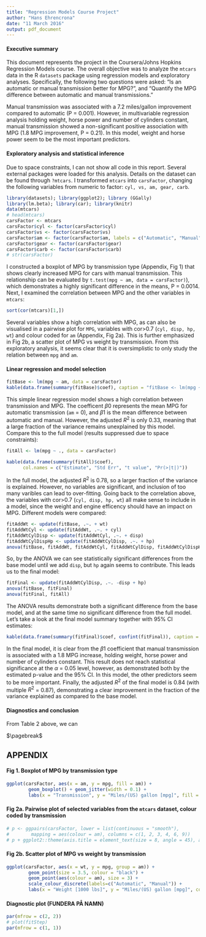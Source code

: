 ```yaml
---
title: "Regression Models Course Project"
author: "Hans Ehrencrona"
date: "11 March 2016"
output: pdf_document
---
```


#### Executive summary
This document represents the project in the Coursera/Johns Hopkins Regression Models course. The overall objective was to analyze the `mtcars` data in the R `datasets` package using regression models and exploratory analyses. Specifically, the following two questions were asked: "Is an automatic or manual transmission better for MPG?", and "Quantify the MPG difference between automatic and manual transmissions."

Manual transmission was associated with a 7.2 miles/gallon improvement compared to automatic (P = 0.001). However, in multivariable regression analysis holding weight, horse power and number of cylinders constant, manual transmission showed a non-significant positive association with MPG (1.8 MPG improvement, P = 0.21). In this model, weight and horse power seem to be the most important predictors.

#### Exploratory analysis and statistical inference
Due to space constraints, I can not show all code in this report. Several external packages were loaded for this analysis. Details on the dataset can be found through `?mtcars`. I transformed `mtcars` into `carsFactor`, changing the following variables from numeric to factor: `cyl, vs, am, gear, carb`.

```r
library(datasets); library(ggplot2); library (GGally)
library(lm.beta); library(car); library(knitr)
data(mtcars)
# head(mtcars)
carsFactor <- mtcars
carsFactor$cyl <- factor(carsFactor$cyl)
carsFactor$vs <- factor(carsFactor$vs)
carsFactor$am <- factor(carsFactor$am, labels = c("Automatic", "Manual"))
carsFactor$gear <- factor(carsFactor$gear)
carsFactor$carb <- factor(carsFactor$carb)
# str(carsFactor)
```
I constructed a boxplot of MPG by transmission type (Appendix, Fig 1) that shows clearly increased MPG for cars with manual transmission. This relationship can be evaluated by `t.test(mpg ~ am, data = carsFactor)`), which demonstrates a highly significant difference in the means, P = 0.0014. Next, I examined the correlation between MPG and the other variables in `mtcars`:
```r
sort(cor(mtcars)[1,])
```

Several variables show a high correlation with MPG, as can also be visualised in a pairwise plot for `MPG`, variables with cor>0.7 (`cyl, disp, hp, wt`) and colour coded for `am` (Appendix, Fig 2a). This is further emphasized in Fig 2b, a scatter plot of MPG vs weight by transmission. From this exploratory analysis, it seems clear that it is oversimplistic to only study the relation between `mpg` and `am`.

#### Linear regression and model selection

```r
fitBase <- lm(mpg ~ am, data = carsFactor)
kable(data.frame(summary(fitBase)$coef), caption = "fitBase <- lm(mpg ~ am, data = carsFactor)", col.names = c("Estimate", "Std Err", "t value", "Pr(>|t|)"))
```

This simple linear regression model shows a high correlation between transmission and MPG. The coefficent $\beta0$ represents the mean MPG for automatic transmission (`am` = 0), and $\beta1$ is the mean difference between automatic and manual. However, the adjusted$\ R^2$ is only 0.33, meaning that a large fraction of the variance remains unexplained by this model. Compare this to the full model (results suppressed due to space constraints):
```r
fitAll <- lm(mpg ~ ., data = carsFactor)
```

```r
kable(data.frame(summary(fitAll)$coef),
      col.names = c("Estimate", "Std Err", "t value", "Pr(>|t|)"))
```

In the full model, the adjusted$\ R^2$ is 0.78, so a larger fraction of the variance is explained. However, no variables are significant, and inclusion of too many varibles can lead to over-fitting. Going back to the correlation above, the variables with cor>0.7 (`cyl, disp, hp, wt`) all make sense to include in a model, since the weight and engine efficency should have an impact on MPG. Different models were compared:
```r
fitAddWt <- update(fitBase, .~. + wt)
fitAddWtCyl <- update(fitAddWt, .~. + cyl)
fitAddWtCylDisp <- update(fitAddWtCyl, .~. + disp)
fitAddWtCylDispHp <- update(fitAddWtCylDisp, .~. + hp)
anova(fitBase, fitAddWt, fitAddWtCyl, fitAddWtCylDisp, fitAddWtCylDispHp)
```
So, by the ANOVA we can see statistically significant differences from the base model until we add `disp`, but `hp` again seems to contribute. This leads us to the final model:
```r
fitFinal <- update(fitAddWtCylDisp, .~. -disp + hp)
anova(fitBase, fitFinal)
anova(fitFinal, fitAll)
```
The ANOVA results demonstrate both a significant difference from the base model, and at the same time no significant difference from the full model. Let's take a look at the final model summary together with 95% CI estimates:

```r
kable(data.frame(summary(fitFinal)$coef, confint(fitFinal)), caption = "fitFinal <- lm(mpg ~ am + wt + cyl + hp, data = carsFactor)", col.names = c("Estimate", "Std Err", "t value", "Pr(>|t|)", "95% CI (lower)", "95% CI (upper)"))
```

In the final model, it is clear from the $\beta1$ coefficient that manual transmission is associated with a 1.8 MPG increase, holding weight, horse power and number of cylinders constant. This result does not reach statistical significance at the $\alpha$ = 0.05 level, however, as demonstrated both by the estimated p-value and the 95% CI. In this model, the other predictors seem to be more important. Finally, the adjusted$\ R^2$ of the final model is 0.84 (with multiple$\ R^2$ = 0.87), demonstrating a clear improvement in the fraction of the variance explained as compared to the base model.

#### Diagnostics and conclusion
From Table 2 above, we can 

$\pagebreak$

## APPENDIX

#### Fig 1. Boxplot of MPG by transmission type
```r
ggplot(carsFactor, aes(x = am, y = mpg, fill = am)) +
        geom_boxplot() + geom_jitter(width = 0.1) +
        labs(x = "Transmission", y = "Miles/(US) gallon [mpg]", fill = "Transmission")
```

#### Fig 2a. Pairwise plot of selected variables from the `mtcars` dataset, colour coded by transmission
```r
# p <- ggpairs(carsFactor, lower = list(continuous = "smooth"),
#        mapping = aes(colour = am), columns = c(1, 2, 3, 4, 6, 9))
# p + ggplot2::theme(axis.title = element_text(size = 8, angle = 45), axis.text = element_text(size = 6))
```

#### Fig 2b. Scatter plot of MPG vs weight by transmission
```r
ggplot(carsFactor, aes(x = wt, y = mpg, group = am)) +
        geom_point(size = 3.5, colour = "black") +
        geom_point(aes(colour = am), size = 3) +
        scale_colour_discrete(labels=c("Automatic", "Manual")) +
        labs(x = "Weight [1000 lbs]", y = "Miles/(US) gallon [mpg]", colour = "Transmission")
```

#### Diagnostic plot (FUNDERA PÅ NAMN)
```r
par(mfrow = c(2, 2))
# plot(fitStep)
par(mfrow = c(1, 1))
```